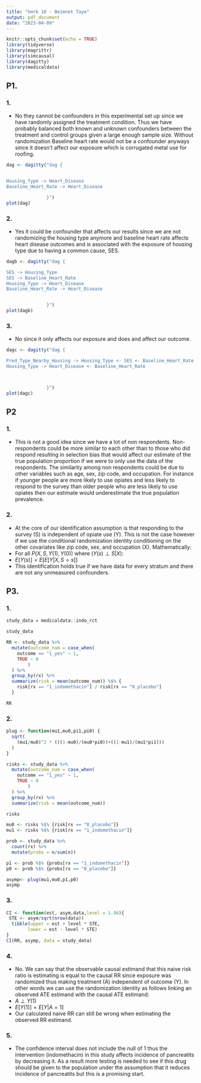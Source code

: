 ```yaml
---
title: "hmrk 10 - Beimnet Taye"
output: pdf_document
date: "2023-04-09"
---
```


```r
knitr::opts_chunk$set(echo = TRUE)
library(tidyverse)
library(magrittr)
library(simcausal)
library(dagitty)
library(medicaldata)
```

## P1.

### 1.
-   No they cannot be confounders in this experimental set up since we have randomly assigned the treatment condition. Thus we have probably balanced both known and unknown confounders between the treatment and control groups given a large enough sample size. Without randomization Baseline heart rate would not be a confounder anyways since it doesn't affect our exposure which is corrugated metal use for roofing.
```r
dag <- dagitty("dag {


Housing_Type -> Heart_Disease
Baseline_Heart_Rate -> Heart_Disease

               }")
plot(dag)

```
### 2.
-   Yes it could be confounder that affects our results since we are not randomizing the housing type anymore and baseline heart rate affects heart disease outcomes and is associated with the exposure of housing type due to having a common cause, SES.

```r
dagb <- dagitty("dag {

SES -> Housing_Type
SES -> Baseline_Heart_Rate
Housing_Type -> Heart_Disease
Baseline_Heart_Rate -> Heart_Disease


               }")
plot(dagb)
```

### 3.
-   No since it only affects our exposure and does and affect our outcome. 

```r
dagc <- dagitty("dag {

Pred_Type_Nearby_Housing -> Housing_Type <- SES <- Baseline_Heart_Rate
Housing_Type -> Heart_Disease <- Baseline_Heart_Rate



               }")
plot(dagc)
```

## P2

### 1.
-   This is not a good idea since we have a lot of non respondents. Non-respondents could be more similar to each other than to those who did respond resulting in selection bias that would affect our estimate of the true population proportion if we were to only use the data of the respondents. The similarity among non respondents could be due to other variables such as age, sex, zip code, and occupation. For instance if younger people are more likely to use opiates and less likely to respond to the survey than older people who are less likely to use opiates then our estimate would underestimate the true population prevalence.

### 2.
-   At the core of our identification assumption is that responding to the survey (S) is independent of opiate use (Y). This is not the case however if we use the conditional randomization identity conditioning on the other covariates like zip code, sex, and occupation (X). Mathematically:
-   $\text{For all } P(X,S,Y(1), Y(0)) \text{ where } (Y(s) \perp S | X):$
-   $E[Y(s)] = E[E[Y|X,S=s]]$
- This identification holds true if we have data for every stratum and there are not any unmeasured confounders.


## P3.

### 1.
```r
study_data = medicaldata::indo_rct

study_data

RR <- study_data %>% 
  mutate(outcome_num = case_when(
    outcome == "1_yes" ~ 1,
    TRUE ~ 0
        )
  ) %>% 
  group_by(rx) %>% 
  summarize(risk = mean(outcome_num)) %$% {
    risk[rx == "1_indomethacin"] / risk[rx == "0_placebo"] 
  }

RR
```
### 2.

```r
plug <- function(mu1,mu0,pi1,pi0) {
  sqrt(
    (mu1/mu0)^2 * (((1-mu0)/(mu0*pi0))+((1-mu1)/(mu1*pi1)))
  )
}

risks <- study_data %>% 
  mutate(outcome_num = case_when(
    outcome == "1_yes" ~ 1,
    TRUE ~ 0
        )
  ) %>% 
  group_by(rx) %>% 
  summarize(risk = mean(outcome_num))

risks

mu0 <- risks %$% {risk[rx == "0_placebo"]}
mu1 <- risks %$% {risk[rx == "1_indomethacin"]}

prob <- study_data %>% 
  count(rx) %>% 
  mutate(probs = n/sum(n))

p1 <- prob %$% {probs[rx == "1_indomethacin"]}
p0 <- prob %$% {probs[rx == "0_placebo"]}

asymp<- plug(mu1,mu0,p1,p0)
asymp
```

### 3.

```r
CI <- function(est, asym,data,level = 1.96){
 STE <- asym/sqrt(nrow(data))
  tibble(upper = est + level * STE,
        lower = est - level * STE)
}
CI(RR, asymp, data = study_data)
```

### 4.
-    No. We can say that the observable causal estimand that this naive risk ratio is estimating is equal to the causal RR since exposure was randomized thus making treatment (A) independent of outcome (Y). In other words we can use the randomization identity as follows linking an observed ATE estimand with the causal ATE estimand:
-   $A \perp Y(1)$
-   $E[Y(1)] = E[Y|A=1]$
- Our calculated naive RR can still be wrong when estimating the observed RR estimand.

### 5.
- The confidence interval does not include the null of 1 thus the intervention (indomethacin) in this study affects incidence of pancreatits by decreasing it. As a result more testing is needed to see if this drug should be given to the population under the assumption that it reduces incidence of pancreatits but this is a promising start. 